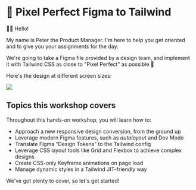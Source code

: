 # 📐 Pixel Perfect Figma to Tailwind

👨‍💼 Hello!

My name is Peter the Product Manager. I'm here to help you get oriented and to give you your assignments for the day.

We're going to take a Figma file provided by a design team, and implement it with Tailwind CSS as close to "Pixel Perfect" as possible 💪

Here's the design at different screen sizes:

![](/figma-to-code-design.png)

## Topics this workshop covers

Throughout this hands-on workshop, you will learn how to:

- Approach a new responsive design conversion, from the ground up
- Leverage modern Figma features, such as _autolayout_ and Dev Mode
- Translate Figma “Design Tokens” to the Tailwind config
- Leverage CSS layout tools like Grid and Flexbox to achieve complex designs
- Create CSS-only Keyframe animations on page load
- Manage dynamic styles in a Tailwind JIT-friendly way

We've got plenty to cover, so let's get started!
